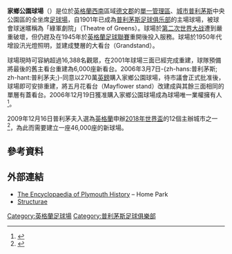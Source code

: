 {{noteTA|G1=足球|G2=FAcup
|1=zh-hans:普利茅斯; zh-hk:普利茅夫;
|2=zh-hans:普利茅斯足球俱乐部; zh-hk:普利茅夫足球會;
}}
{{Infobox stadium
| name                = 家鄉公園<br >Home Park
| nickname            = 「綠軍劇院」（Theatre of Greens）
| image               = [[File:Home_Park.jpg|250px]]
| fullname            =
| location            = [[英格蘭|英格蘭]][[德文郡|德文郡]]<br />[[普利茅斯|普利茅斯]][[英國郵區編號|PL2 3DQ]]
| coordinates         = {{coord|50|23|17|N|4|09|3|W|type:landmark|display=it}}
| broke_ground        =
| built               = 1892年
| opened              = 1893年
| renovated           = 2001年
| owner               = 普利茅夫市議會
| operator            = [[普利茅斯足球俱乐部|普利茅夫]]
| surface             = Desso GrassMaster
| construction_cost   = 1,100萬[[英鎊|英鎊]] (2001年)
| architect           = {{le|巴亞建築|Barr Construction}} (2001年)
| former_names        =
| tenants             = [[普利茅斯足球俱乐部|普利茅夫]] (1901年至今)
| capacity            = 17,150人<ref>{{cite web|title=Plymouth Argyle|url=http://www.football-league.co.uk/clubs/20110610/plymouth-argyle_2293502_692378|publisher=The Football League|accessdate=23 February 2012|date=10 June 2011|deadurl=yes|archiveurl=https://web.archive.org/web/20120302215321/http://www.football-league.co.uk/clubs/20110610/plymouth-argyle_2293502_692378|archivedate=2012年3月2日}}</ref>
| dimensions          = 105 x 72 [[米_(单位)|米]]<ref>[http://www.soccerbase.com/grounds2.sd?groundid=135 Pitch Dimensions] {{Wayback|url=http://www.soccerbase.com/grounds2.sd?groundid=135 |date=20070806101343 }} Soccerbase. Retrieved 21 January 2010.</ref><br/>(114 x 78 [[码|码]])
| scoreboard          = 無
}}
'''家鄉公園球場'''（{{lang-en|'''Home Park'''}}）是位於[[英格蘭|英格蘭]][[西南英格蘭|西南]]區域[[德文郡|德文郡]]的[[單一管理區|單一管理區]]、[[英國城市地位|城市]][[普利茅斯|普利茅斯]]中央公園區的全坐席[[足球場|足球場]]，自1901年已成為[[普利茅斯足球俱乐部|普利茅斯足球俱乐部]]的主場球場，被球會球迷暱稱為「綠軍劇院」（Theatre of Greens）。球場於[[第二次世界大战|第二次世界大战]]遭到嚴重破壞，但仍趕及在1945年於[[英格蘭足球聯賽|英格蘭足球聯賽]]重開後投入服務。球場於1950年代增設汛光燈照明，並建成雙層的大看台（Grandstand）。

球場現時可容納超過16,388名觀眾，在2001年球場三面已經完成重建，球隊預備將最後的舊主看台重建為6,000座新看台。2006年3月7日-{zh-hans:普利茅斯; zh-hant:普利茅夫;}-同意以270萬[[英鎊|英鎊]]購入家鄉公園球場，待市議會正式批准後，球場即可安排重建，將五月花看台（Mayflower stand）改建成與其餘三面相同的單層有蓋看台。2006年12月19日獲准購入家鄉公園球場成為球場唯一業權擁有人<ref>{{Cite web |url=http://news.bbc.co.uk/sport2/hi/football/teams/p/plymouth_argyle/6192903.stm |title=Argyle complete Home Park buy-out |accessdate=2015-05-31 |archive-date=2015-04-03 |archive-url=https://web.archive.org/web/20150403042424/http://news.bbc.co.uk/sport2/hi/football/teams/p/plymouth_argyle/6192903.stm |dead-url=no }}</ref>。

2009年12月16日普利茅夫入選為[[英格蘭|英格蘭]]申辦[[2018年世界盃足球賽|2018年世界盃]]的12個主辦城市之一<ref>{{cite news |language=en |url=http://news.bbc.co.uk/sport2/hi/football/internationals/8414235.stm |title=Milton Keynes chosen for England's 2018 World Cup bid |publisher=[[BBC|BBC]] Sport |date=2009-12-16 |accessdate=2009-12-17 |archive-date=2009-12-17 |archive-url=https://web.archive.org/web/20091217024734/http://news.bbc.co.uk/sport2/hi/football/internationals/8414235.stm |dead-url=no }}</ref>，為此而需要建立一座46,000座的新球場。

==參考資料==
{{Reflist|30em}}

==外部連結==
{{Commons category|Home Park}}
* [https://web.archive.org/web/20070520140559/http://www.plymouthdata.info/Parks%2C%20Home%20Park.htm The Encyclopaedia of Plymouth History] – Home Park
* [http://en.structurae.de/structures/data/index.cfm?ID=s0039568 Structurae]{{Wayback|url=http://en.structurae.de/structures/data/index.cfm?ID=s0039568 |date=20110604114728 }}

{{DEFAULTSORT:Home Park}}
[[Category:英格蘭足球場|Category:英格蘭足球場]]
[[Category:普利茅斯足球俱樂部|Category:普利茅斯足球俱樂部]]